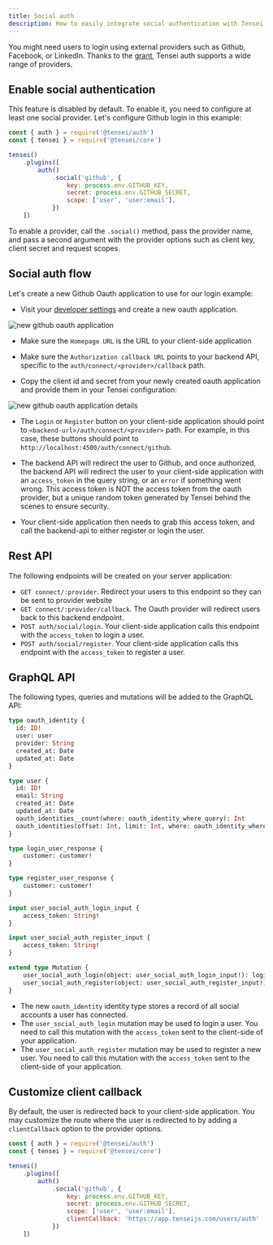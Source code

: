 ```yaml
---
title: Social auth
description: How to easily integrate social authentication with Tensei
---
```


You might need users to login using external providers such as Github, Facebook, or LinkedIn. Thanks to the [grant](https://www.npmjs.com/package/grant), Tensei auth supports a wide range of providers.

## Enable social authentication
This feature is disabled by default. To enable it, you need to configure at least one social provider. Let's configure Github login in this example:

```js
const { auth } = require('@tensei/auth')
const { tensei } = require('@tensei/core')

tensei()
    .plugins([
        auth()
            .social('github', {
                key: process.env.GITHUB_KEY,
                secret: process.env.GITHUB_SECRET,
                scope: ['user', 'user:email'],
            })
    ])
```

To enable a provider, call the `.social()` method, pass the provider name, and pass a second argument with the provider options such as client key, client secret and request scopes.

## Social auth flow

Let's create a new Github Oauth application to use for our login example: 

- Visit your [developer settings](https://github.com/settings/applications/new) and create a new oauth application.

![new github oauth application](https://res.cloudinary.com/bahdcoder/image/upload/v1607938239/github-oauth-app.png)

- Make sure the `Homepage URL` is the URL to your client-side application

- Make sure the `Authorization callback URL` points to your backend API, specific to the `auth/connect/<provider>/callback` path.

- Copy the client id and secret from your newly created oauth application and provide them in your Tensei configuration:

![new github oauth application details](https://res.cloudinary.com/bahdcoder/image/upload/v1607938775/Screenshot_2020-12-14_at_10.39.15_AM_vbptt0.png)

- The `Login` or `Register` button on your client-side application should point to `<backend-url>/auth/connect/<provider>` path. For example, in this case, these buttons should point to `http://localhost:4500/auth/connect/github`. 

- The backend API will redirect the user to Github, and once authorized, the backend API will redirect the user to your client-side application with an `access_token` in the query string, or an `error` if something went wrong. This access token is NOT the access token from the oauth provider, but a unique random token generated by Tensei behind the scenes to ensure security.

- Your client-side application then needs to grab this access token, and call the backend-api to either register or login the user. 

## Rest API
The following endpoints will be created on your server application:

- `GET connect/:provider`. Redirect your users to this endpoint so they can be sent to provider website
- `GET connect/:provider/callback`. The Oauth provider will redirect users back to this backend endpoint.
- `POST auth/social/login`. Your client-side application calls this endpoint with the `access_token` to login a user.
- `POST auth/social/register`. Your client-side application calls this endpoint with the `access_token` to register a user.

## GraphQL API
The following types, queries and mutations will be added to the GraphQL API:

```graphql
type oauth_identity {
  id: ID!
  user: user
  provider: String
  created_at: Date
  updated_at: Date
}

type user {
  id: ID!
  email: String
  created_at: Date
  updated_at: Date
  oauth_identities__count(where: oauth_identity_where_query): Int
  oauth_identities(offset: Int, limit: Int, where: oauth_identity_where_query, order_by: oauth_identity_query_order): [oauth_identity]
}

type login_user_response {
    customer: customer!
}

type register_user_response {
    customer: customer!
}

input user_social_auth_login_input {
    access_token: String!
}

input user_social_auth_register_input {
    access_token: String!
}

extend type Mutation {
    user_social_auth_login(object: user_social_auth_login_input!): login_user_response!
    user_social_auth_register(object: user_social_auth_register_input!): register_user_response!
}
```

- The new `oauth_identity` identity type stores a record of all social accounts a user has connected.
- The `user_social_auth_login` mutation may be used to login a user. You need to call this mutation with the `access_token` sent to the client-side of your application.
- The `user_social_auth_register` mutation may be used to register a new user. You need to call this mutation with the `access_token` sent to the client-side of your application.

## Customize client callback
By default, the user is redirected back to your client-side application. You may customize the route where the user is redirected to by adding a `clientCallback` option to the provider options.

```js
const { auth } = require('@tensei/auth')
const { tensei } = require('@tensei/core')

tensei()
    .plugins([
        auth()
            .social('github', {
                key: process.env.GITHUB_KEY,
                secret: process.env.GITHUB_SECRET,
                scope: ['user', 'user:email'],
                clientCallback: 'https://app.tenseijs.com/users/auth'
            })
    ])
```
